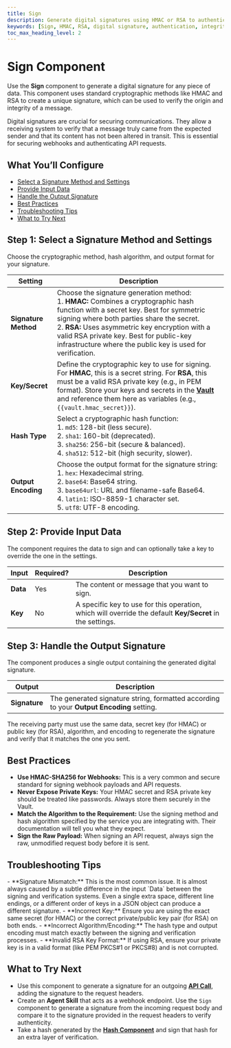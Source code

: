 ```yaml
---
title: Sign
description: Generate digital signatures using HMAC or RSA to authenticate and verify the integrity of data.
keywords: [Sign, HMAC, RSA, digital signature, authentication, integrity, cryptography, webhook]
toc_max_heading_level: 2
---
```


# Sign Component

Use the **Sign** component to generate a digital signature for any piece of data. This component uses standard cryptographic methods like HMAC and RSA to create a unique signature, which can be used to verify the origin and integrity of a message.

<InfoCallout title="Why this matters">
Digital signatures are crucial for securing communications. They allow a receiving system to verify that a message truly came from the expected sender and that its content has not been altered in transit. This is essential for securing webhooks and authenticating API requests.
</InfoCallout>

<Spacer size="md" />

## What You’ll Configure

- [Select a Signature Method and Settings](#step-1-select-a-signature-method-and-settings)
- [Provide Input Data](#step-2-provide-input-data)
- [Handle the Output Signature](#step-3-handle-the-output-signature)
- [Best Practices](#best-practices)
- [Troubleshooting Tips](#troubleshooting-tips)
- [What to Try Next](#what-to-try-next)

<Spacer size="md" />

## Step 1: Select a Signature Method and Settings

Choose the cryptographic method, hash algorithm, and output format for your signature.

| Setting          | Description                                                                                                                                                                                                                                                                                                                                                                                                                                                                                                                                                                                                                                                                                                                                                                                                                                                                                                                                                                                                                                |
|------------------|--------------------------------------------------------------------------------------------------------------------------------------------------------------------------------------------------------------------------------------------------------------------------------------------------------------------------------------------------------------------------------------------------------------------------------------------------------------------------------------------------------------------------------------------------------------------------------------------------------------------------------------------------------------------------------------------------------------------------------------------------------------------------------------------------------------------------------------------------------------------------------------------------------------------------------------------------------------------------------------------------------------------------------------------|
| **Signature Method** | Choose the signature generation method: <br/> 1. **HMAC:** Combines a cryptographic hash function with a secret key. Best for symmetric signing where both parties share the secret. <br/> 2. **RSA:** Uses asymmetric key encryption with a valid RSA private key. Best for public-key infrastructure where the public key is used for verification. |
| **Key/Secret** | Define the cryptographic key to use for signing. For **HMAC**, this is a secret string. For **RSA**, this must be a valid RSA private key (e.g., in PEM format). <TipCallout title="Secure Your Keys">Store your keys and secrets in the **[Vault](/docs/agent-collaboration/working-with-agents/vault)** and reference them here as variables (e.g., `{{vault.hmac_secret}}`).</TipCallout> |
| **Hash Type** | Select a cryptographic hash function: <br/> 1. `md5`: 128-bit (less secure). <br/> 2. `sha1`: 160-bit (deprecated). <br/> 3. `sha256`: 256-bit (secure & balanced). <br/> 4. `sha512`: 512-bit (high security, slower). |
| **Output Encoding**| Choose the output format for the signature string: <br/> 1. `hex`: Hexadecimal string. <br/> 2. `base64`: Base64 string. <br/> 3. `base64url`: URL and filename-safe Base64. <br/> 4. `latin1`: ISO-8859-1 character set. <br/> 5. `utf8`: UTF-8 encoding. |

<Arcade src="https://demo.arcade.software/vmUBVaRLHhhL5QOcpDN0?embed&embed_mobile=tab&embed_desktop=inline&show_copy_link=true" title="Sign | SmythOS" />

<Spacer size="md" />

## Step 2: Provide Input Data

The component requires the data to sign and can optionally take a key to override the one in the settings.

| Input   | Required?                   | Description                                                                                                |
|---------|-----------------------------|------------------------------------------------------------------------------------------------------------|
| **Data**| <Badge type="required">Yes</Badge> | The content or message that you want to sign.                                                              |
| **Key** | <Badge type="optional">No</Badge>  | A specific key to use for this operation, which will override the default **Key/Secret** in the settings. |

<Spacer size="md" />

## Step 3: Handle the Output Signature

The component produces a single output containing the generated digital signature.

| Output      | Description                                                     |
|-------------|-----------------------------------------------------------------|
| **Signature** | The generated signature string, formatted according to your **Output Encoding** setting. |

<InfoCallout title="Verification">
The receiving party must use the same data, secret key (for HMAC) or public key (for RSA), algorithm, and encoding to regenerate the signature and verify that it matches the one you sent.
</InfoCallout>

<Spacer size="md" />

## Best Practices

- **Use HMAC-SHA256 for Webhooks:** This is a very common and secure standard for signing webhook payloads and API requests.
- **Never Expose Private Keys:** Your HMAC secret and RSA private key should be treated like passwords. Always store them securely in the Vault.
- **Match the Algorithm to the Requirement:** Use the signing method and hash algorithm specified by the service you are integrating with. Their documentation will tell you what they expect.
- **Sign the Raw Payload:** When signing an API request, always sign the raw, unmodified request body before it is sent.

<Spacer size="md" />

## Troubleshooting Tips

<InfoCallout title="If your signature is invalid...">
- **Signature Mismatch:** This is the most common issue. It is almost always caused by a subtle difference in the input `Data` between the signing and verification systems. Even a single extra space, different line endings, or a different order of keys in a JSON object can produce a different signature.
- **Incorrect Key:** Ensure you are using the exact same secret (for HMAC) or the correct private/public key pair (for RSA) on both ends.
- **Incorrect Algorithm/Encoding:** The hash type and output encoding must match exactly between the signing and verification processes.
- **Invalid RSA Key Format:** If using RSA, ensure your private key is in a valid format (like PEM PKCS#1 or PKCS#8) and is not corrupted.
</InfoCallout>

<Spacer size="md" />

## What to Try Next

- Use this component to generate a signature for an outgoing **[API Call](../base/api-call)**, adding the signature to the request headers.
- Create an **Agent Skill** that acts as a webhook endpoint. Use the `Sign` component to generate a signature from the incoming request body and compare it to the signature provided in the request headers to verify authenticity.
- Take a hash generated by the **[Hash Component](./hash)** and sign that hash for an extra layer of verification.
